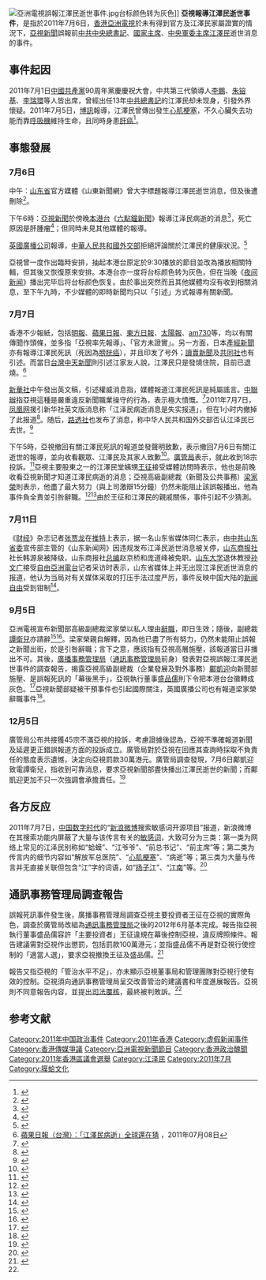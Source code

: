 {{Distinguish|江澤民事件}}[[File:亞洲電視誤報江澤民逝世事件.jpg|thumb]]台标颜色转为灰色]]
'''亞視報導江澤民逝世事件'''，是指於2011年7月6日，[[香港|香港]][[亞洲電視|亞洲電視]]於未有得到官方及江澤民家屬證實的情況下，[[亞視新聞|亞視新聞]]誤報前[[中共中央總書記|中共中央總書記]]、[[中華人民共和國主席|國家主席]]、[[中央軍委主席|中央軍委主席]][[江澤民|江澤民]]逝世消息的事件。

==事件起因==
2011年7月1日[[中國共產黨|中國共產黨]]90周年黨慶慶祝大會，中共第三代領導人[[李鵬|李鵬]]、[[朱镕基|朱镕基]]、[[李瑞環|李瑞環]]等人皆出席，曾經出任13年[[中共總書記|中共總書記]]的江澤民却未现身，引發外界懷疑。2011年7月5日，[[博訊|博訊]]報導，江澤民曾傳出發生[[心肌梗塞|心肌梗塞]]，不久心臟失去功能而靠[[呼吸機|呼吸機]]維持生命，且同時身患[[肝癌|肝癌]]<ref>{{Cite web |url=http://www.worldjournal.com/view/aChinanews/14582022/article-%E6%B1%9F%E6%BE%A4%E6%B0%91%E5%82%B3%E7%97%85%E5%8D%B1-%E5%91%BC%E5%90%B8%E5%99%A8%E7%B6%AD%E7%94%9F?instance=china_bull |title=江澤民傳病危 呼吸器維生 |accessdate=2011-07-07 |archive-date=2013-04-28 |archive-url=https://archive.is/20130428155147/http://www.worldjournal.com/view/aChinanews/14582022/article-%E6%B1%9F%E6%BE%A4%E6%B0%91%E5%82%B3%E7%97%85%E5%8D%B1-%E5%91%BC%E5%90%B8%E5%99%A8%E7%B6%AD%E7%94%9F?instance=china_bull |dead-url=no }}</ref>。

==事態發展==
===7月6日===
中午：[[山东省|山东省]]官方媒體《山東新聞網》曾大字標題報導江澤民逝世消息，但及後遭刪除<ref>{{cite news|title=全球熱傳江澤民逝世|url=https://hk.news.appledaily.com/local/daily/article/20110707/15408961|accessdate=2011-07-07|newspaper=[[蘋果日報_(香港)|蘋果日報]]|date=2011-07-07|archive-date=2019-05-02|archive-url=https://web.archive.org/web/20190502225838/https://hk.news.appledaily.com/local/daily/article/20110707/15408961|dead-url=no}}</ref>。

下午6時：[[亞視新聞|亞視新聞]]於傍晚[[本港台|本港台]]《[[六點鐘新聞|六點鐘新聞]]》報導江泽民病逝的消息<ref>{{cite news|title=亞洲電視報道江澤民病逝|url=http://news.on.cc/cnt/china/20110706/bkn-20110706193706254-0706_00922_001.html|accessdate=2011-07-06|date=2011-07-06|archive-date=2011-08-06|archive-url=https://web.archive.org/web/20110806035925/http://news.on.cc/cnt/china/20110706/bkn-20110706193706254-0706_00922_001.html|dead-url=no}}</ref>，死亡原因是肝腫瘤<ref>{{Cite web |url=http://www.ttv.com.tw/100/07/1000706/10007064613201L.htm |title=網路盛傳 84歲江澤民傳病逝　香港亞視引用報導 未獲官方證實 |access-date=2011-07-07 |archive-url=https://web.archive.org/web/20131019195202/http://www.ttv.com.tw/100/07/1000706/10007064613201L.htm |archive-date=2013-10-19 |dead-url=yes }}</ref>；但同時未見其他媒體的報導。

[[英國廣播公司|英國廣播公司]]報導，[[中華人民共和國外交部|中華人民共和國外交部]]拒絕評論關於江澤民的健康狀況。<ref>{{cite web |url=http://www.bbc.co.uk/zhongwen/trad/rolling_news/2011/07/110706_rolling_jiangzemin_ill.shtml |title=香港媒體廣泛報道江澤民病重消息 |publisher=BBC中文網 |date= |accessdate=2017-10-19 |archive-date=2011-07-10 |archive-url=https://web.archive.org/web/20110710070548/http://www.bbc.co.uk/zhongwen/trad/rolling_news/2011/07/110706_rolling_jiangzemin_ill.shtml |dead-url=no }}</ref>

亞視曾一度作出臨時安排，抽起本港台原定於9:30播放的節目並改為播放相關特輯，但其後又恢復原來安排。本港台亦一度将台标颜色转为灰色，但在当晚《[[亞洲電視夜間新聞|夜间新闻]]》播出完毕后将台标颜色恢复。由於事出突然而且其他媒體均沒有收到相關消息，至下午九時，不少媒體的即時新聞均只以「引述」方式報導有關新聞。

===7月7日===
香港不少報紙，包括[[明報|明報]]、[[蘋果日報_(香港)|蘋果日報]]、[[東方日報|東方日報]]、[[太陽報_(香港)|太陽報]]、[[am730|am730]]等，均以有關傳聞作頭條，並多指「亞視率先報導」、「官方未證實」。另一方面，日本[[產經新聞|產經新聞]]亦有報導江澤民死訊（死因為[[膀胱癌|膀胱癌]]），并且印发了号外；[[讀賣新聞|讀賣新聞]]及[[共同社|共同社]]也有引述。而當日[[台灣|台灣]][[中天新聞|中天新聞]]則引述江家友人說，江澤民只是發燒住院，目前已退燒。<ref>[http://www.appledaily.com.tw/appledaily/article/international/20110708/33513175/ 蘋果日報（台灣）：「江澤民病逝」全球還在猜] {{Wayback|url=http://www.appledaily.com.tw/appledaily/article/international/20110708/33513175/ |date=20170105102232 }}，2011年07月08日</ref>

[[新華社|新華社]]中午發出英文稿，引述權威消息指，媒體報道江澤民死訊是純屬謠言。[[中聯辦|中聯辦]]指亞視這種是嚴重違反新聞職業操守的行為，表示極大憤慨。<ref>{{cite web|url=http://881903.com/Page/ZH-TW/newsdetail.aspx?itemid=380733&csid=261_341 |title=中聯辦斥亞視報道江澤民已死純屬造謠違反操守 |publisher=881903.com |date= |accessdate=2017-10-19}}</ref>2011年7月7日，[[凤凰网|凤凰网]]援引新华社英文版消息称「江泽民病逝消息是失实报道」，但在1小时内撤掉了此报道<ref>{{cite news |title=新华社：江泽民病逝消息系失实报道 |url=http://news.ifeng.com/mainland/detail_2011_07/07/7499339_0.shtml |accessdate=2011-07-07 |archive-date=2013-10-20 |archive-url=https://web.archive.org/web/20131020015617/http://news.ifeng.com/mainland/detail_2011_07/07/7499339_0.shtml |dead-url=no }}</ref>。随后，[[路透社|路透社]]也发布了消息，称中华人民共和国外交部否认江泽民已去世。<ref>{{cite news|title=China denies former president Jiang Zemin has died|url=http://www.reuters.com/article/2011/07/07/china-jiang-rumour-idUSL3E7I629C20110707|accessdate=2011-07-07|archive-date=2012-11-02|archive-url=https://web.archive.org/web/20121102133901/http://www.reuters.com/article/2011/07/07/china-jiang-rumour-idUSL3E7I629C20110707|dead-url=yes}}</ref>

下午5時，亞視撤回有關江澤民死訊的報道並發聲明致歉，表示撤回7月6日有關江逝世的報導，並向收看觀眾、江澤民及其家人致歉<ref>{{cite news|title=亞視致歉 撤回江澤民逝世報道|url=http://hk.apple.nextmedia.com/realtime/art_main.php?iss_id=20110707&sec_id=6996647&art_id=50025855|accessdate=2011-07-07|newspaper=蘋果日報|date=2011-07-07|archive-date=2011-07-10|archive-url=https://web.archive.org/web/20110710014737/http://hk.apple.nextmedia.com/realtime/art_main.php?iss_id=20110707&sec_id=6996647&art_id=50025855|dead-url=no}}</ref>。[[廣播事務管理局|廣管局]]表示，就此收到18宗投訴。<ref>{{cite web |url=http://www1.hk.apple.nextmedia.com/template/apple/art_main.php?iss_id=20110708&sec_id=4104&subsec_id=11866&art_id=15412646 |title=觀眾責亞視「誤導市民」 廣管局接18宗投訴 |publisher=.hk.apple.nextmedia.com |date= |accessdate=2017-10-19 |archive-date=2011-08-10 |archive-url=https://web.archive.org/web/20110810135131/http://hk.apple.nextmedia.com/template/apple/art_main.php?iss_id=20110708&sec_id=4104&subsec_id=11866&art_id=15412646 |dead-url=no }}</ref>亞視主要股東之一的江澤民堂姨甥[[王征|王征]]接受媒體訪問時表示，他也是前晚收看亞視新聞才知道江澤民病逝的消息；亞視高級副總裁（新聞及公共事務）[[梁家榮_(傳媒工作者)|梁家榮]]則表示，他盡了最大努力（與上司激辯15分鐘）仍然未能阻止該誤報播出，他為事件負全責並引咎辭職。<ref>{{cite web |url=http://hk.apple.nextmedia.com/template/apple/art_main.php?iss_id=20110708&sec_id=4104&subsec_id=11866&art_id=15412643 |title=中聯辦憤慨 亞視忙道歉撤回「死訊」 梁家榮攬上身 王征劃清界線 |publisher=Hk.apple.nextmedia.com |date=1970-01-01 |accessdate=2017-10-19 |archive-date=2011-08-29 |archive-url=https://web.archive.org/web/20110829042811/http://hk.apple.nextmedia.com/template/apple/art_main.php?iss_id=20110708&sec_id=4104&subsec_id=11866&art_id=15412643 |dead-url=no }}</ref><ref>{{Cite web |url=http://hk.news.yahoo.com/%E6%96%B0%E8%81%9E%E8%89%AF%E5%BF%83-%E6%A2%81%E5%AE%B6%E6%A6%AE%E8%BE%AD%E8%81%B7-%E7%84%A1%E6%B3%95%E9%98%BB%E6%B1%9F%E6%AD%BB%E8%A8%8A%E6%92%AD%E5%87%BA-%E8%88%87%E8%AD%9A%E8%A1%9B%E5%85%92%E5%85%88%E5%BE%8C%E8%AB%8B%E8%BE%AD-214249454.html |title=「新聞良心」梁家榮辭職 無法阻江死訊播出 與譚衛兒先後請辭 |accessdate=2011-09-06 |archive-date=2012-07-09 |archive-url=https://archive.is/20120709201125/http://hk.news.yahoo.com/%E6%96%B0%E8%81%9E%E8%89%AF%E5%BF%83-%E6%A2%81%E5%AE%B6%E6%A6%AE%E8%BE%AD%E8%81%B7-%E7%84%A1%E6%B3%95%E9%98%BB%E6%B1%9F%E6%AD%BB%E8%A8%8A%E6%92%AD%E5%87%BA-%E8%88%87%E8%AD%9A%E8%A1%9B%E5%85%92%E5%85%88%E5%BE%8C%E8%AB%8B%E8%BE%AD-214249454.html |dead-url=no }}</ref>由於王征和江澤民的親戚關係，事件引起不少猜測。

===7月11日===
《[[财经_(杂志)|财经]]》杂志记者[[张贾龙|张贾龙]]在[[推特|推特]]上表示，据一名山东省媒体同仁表示，由[[中共山东省委|中共山东省委]]宣传部主管的《山东新闻网》因违规发布江泽民逝世消息被关停，[[山东商报社|山东商报社]]社长韩源泉被降级，山东商报社[[总编|总编]]赵京桥和庞道峰被免职。[[山东大学|山东大学]]退休教授[[孙文广|孙文广]]接受[[自由亞洲電台|自由亞洲電台]]记者采访时表示，山东省媒体上并无出现江泽民逝世消息的报道，他认为当局对有关媒体采取的打压手法过度严厉，事件反映中国大陆的[[新闻自由|新闻自由]]受到钳制<ref>{{cite news|title=《山东新闻网》报江泽民死讯遭整肃|url=https://www.rfa.org/cantonese/news/china_media-07112011085808.html|accessdate=2018-06-25|author=毕子默|publisher=自由亞洲電台粵語部|date=2011-07-11|archive-date=2018-06-25|archive-url=https://web.archive.org/web/20180625132510/https://www.rfa.org/cantonese/news/china_media-07112011085808.html|dead-url=no}}</ref>。

===9月5日===
亞洲電視宣布新聞部高級副總裁梁家榮以私人理由[[辭職|辭職]]，即日生效；隨後，副總裁[[譚衛兒|譚衛兒]]亦請辭<ref>{{cite news |url=http://orientaldaily.on.cc/cnt/news/20110906/00176_005.html |title=未能阻錯報江死訊 梁家榮劈炮 |date=2011-09-06 |publisher=東方日報 |language=zh-hant |accessdate=2011-09-07 |archive-date=2016-03-05 |archive-url=https://web.archive.org/web/20160305071758/http://orientaldaily.on.cc/cnt/news/20110906/00176_005.html |dead-url=no }}</ref><ref>{{cite news |url=http://news.hkheadline.com/dailynews/content_hk/2011/09/06/160454.asp |title=稱未能阻亞視「獨家報喪」 梁家榮辭職爆內幕 |date=2011-09-06 |publisher=頭條日報 |language=zh-hant |accessdate=2011-09-07 |archive-date=2013-10-19 |archive-url=https://web.archive.org/web/20131019213958/http://news.hkheadline.com/dailynews/content_hk/2011/09/06/160454.asp |dead-url=no }}</ref>。梁家榮親自解釋，因為他已盡了所有努力，仍然未能阻止誤報之新聞出街，於是引咎辭職；言下之意，應該指有亞視高層施壓，該報道當日非播出不可。其後，[[廣播事務管理局|廣播事務管理局]]（[[通訊事務管理局|通訊事務管理局]]前身）發表對亞視誤報江澤民逝世事件的調查報告，揭露亞視高級副總裁（企業發展及對外事務）[[鄺凱迎|鄺凱迎]]向新聞部施壓、是誤報死訊的「幕後黑手」，亞視執行董事[[盛品儒|盛品儒]]則下令把本港台台徽轉成灰色。<ref>{{cite news |url=http://hd.stheadline.com/news_topic/nt_content.asp?sid=9609&nt=np |title=誤報江死訊 揭高層干預 |date=2012-03-18 |publisher=頭條日報 |language=zh-hant |accessdate=2015-08-07 |archive-date=2018-01-23 |archive-url=https://web.archive.org/web/20180123072401/http://hd.stheadline.com/news_topic/nt_content.asp?sid=9609&nt=np |dead-url=no }}</ref>亞視新聞部疑被干預事件也引起國際關注，英國廣播公司也有報道梁家榮辭職事件<ref>{{cite news |url=http://www.bbc.co.uk/news/world-asia-pacific-14800253 |title=Hong Kong news chief quits over 'Jiang dead' report |date=2011-09-06 |publisher=英國廣播公司 |language=en |accessdate=2011-09-07 |archive-date=2020-11-11 |archive-url=https://web.archive.org/web/20201111190323/https://www.bbc.co.uk/news/world-asia-pacific-14800253 |dead-url=no }}</ref>。

===12月5日===
廣管局公布共接獲45宗不滿亞視的投訴，考慮證據後認為，亞視不準確報道新聞及延遲更正錯誤報道方面的投訴成立。廣管局對於亞視在回應其查詢時採取不負責任的態度表示遺憾，決定向亞視罰款30萬港元。廣管局調查發現，7月6日鄺凱迎致電譚衛兒，指收到可靠消息，要求亞視新聞部盡快播出江澤民逝世的新聞；而鄺凱迎更加不只一次強調會承擔責任。<ref>{{cite news|title=亞視報江澤民死訊　至今收13宗投訴|url=http://hk.apple.nextmedia.com/realtime/art_main.php?iss_id=20110707&sec_id=6996647&art_id=50025852|accessdate=2011-07-07|newspaper=蘋果日報|date=2011-07-07}}</ref>

==各方反应==
2011年7月7日，[[中国数字时代|中国数字时代]]的“[[新浪微博|新浪微博]]搜索敏感词开源项目”报道，新浪微博在其搜索功能内屏蔽了大量与该传言有关的[[敏感词|敏感词]]，大致可分为三类：第一类为网络上常见的江泽民别称如“蛤蟆”、“江爷爷”、“前总书记”、“前主席”等；第二类为传言内的细节内容如“解放军总医院”、“[[心肌梗塞|心肌梗塞]]”、“病逝”等；第三类为大量与传言并无直接关联但包含“江”字的词语，如“[[扬子江|扬子江]]”、“[[江南|江南]]”等。<ref>{{Cite web|url=http://chinadigitaltimes.net/chinese/2011/07/%E6%96%B0%E6%B5%AA%E5%BE%AE%E5%8D%9A%E6%95%8F%E6%84%9F%E8%AF%8D%E6%95%B4%E7%90%86%EF%BC%9A%E6%B1%9F%E6%B3%BD%E6%B0%91%EF%BC%882011%E5%B9%B407%E6%9C%8807%E6%97%A5%EF%BC%89/|title=新浪微博搜索禁词：”江泽民”系列|date=2011-07-07|language=zh-hans|publisher=中国数字时代|accessdate=2012-03-25|archive-date=2020-09-27|archive-url=https://web.archive.org/web/20200927045121/https://chinadigitaltimes.net/chinese/2011/07/%E6%96%B0%E6%B5%AA%E5%BE%AE%E5%8D%9A%E6%95%8F%E6%84%9F%E8%AF%8D%E6%95%B4%E7%90%86%EF%BC%9A%E6%B1%9F%E6%B3%BD%E6%B0%91%EF%BC%882011%E5%B9%B407%E6%9C%8807%E6%97%A5%EF%BC%89/|dead-url=no}}</ref>

==通訊事務管理局調查報告==
誤報死訊事件發生後，廣播事務管理局調查亞視主要投資者王征在亞視的實際角色，調查於廣管局改組為[[通訊事務管理局|通訊事務管理局]]之後的2012年6月基本完成。報告指亞視執行董事盛品儒容許「主要投資者」王征違規在幕後控制亞視，違反牌照條件。報告建議需對亞視作出懲罰，包括罰款100萬港元；並指盛品儒不再是對亞視行使控制的「適當人選」，要求亞視撤換王征及盛品儒。<ref name="orient">{{cite news|title=通訊局飭令亞視 踢走王征盛品儒|url=http://orientaldaily.on.cc/cnt/news/20120628/00176_005.html|accessdate=2015-08-07|newspaper=東方日報|archive-date=2016-03-04|archive-url=https://web.archive.org/web/20160304214541/http://orientaldaily.on.cc/cnt/news/20120628/00176_005.html|dead-url=no}}</ref>

報告又指亞視的「管治水平不足」，亦未顯示亞視董事局和管理團隊對亞視行使有效的控制。亞視須向通訊事務管理局呈交改善管治的建議書和年度進展報告。亞視則不同意報告内容，並提出[[司法覆核|司法覆核]]，最終被判敗訴。<ref name="orient"/>

== 参考文献 ==
{{Reflist|2}}

[[Category:2011年中国政治事件|Category:2011年中国政治事件]]
[[Category:2011年香港|Category:2011年香港]]
[[Category:虚假新闻事件|Category:虚假新闻事件]]
[[Category:香港傳媒爭議|Category:香港傳媒爭議]]
[[Category:亞洲電視新聞節目|Category:亞洲電視新聞節目]]
[[Category:香港政治醜聞|Category:香港政治醜聞]]
[[Category:2011年香港區議會選舉|Category:2011年香港區議會選舉]]
[[Category:江泽民|Category:江泽民]]
[[Category:2011年7月|Category:2011年7月]]
[[Category:膜蛤文化|Category:膜蛤文化]]